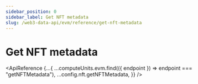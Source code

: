 ```yaml
---
sidebar_position: 0
sidebar_label: Get NFT metadata
slug: /web3-data-api/evm/reference/get-nft-metadata
---
```



# Get NFT metadata

<ApiReference
  {...{
    ...computeUnits.evm.find(({ endpoint }) => endpoint === "getNFTMetadata"),
    ...config.nft.getNFTMetadata,
  }}
/>
